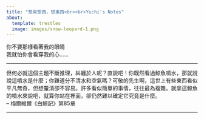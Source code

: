 ```yaml
---
title: "想東想西，想東西<br><br>Yuchi's Notes" 
about: 
  template: trestles 
  image: images/snow-leopard-1.png 
---
```


你不要那樣看著我的眼睛<br> 我就怕你會看穿我的心……

------------------------------------------------------------------------

但何必就這個主題不斷推理，糾纏於人呢？直說吧！你既然看過鯨魚噴水，那就說說這噴水是什麼；你難道分不清水和空氣嗎？可敬的先生啊，這世上有些東西看似平凡無奇，但想釐清卻不容易。許多看似簡單的事情，往往最為複雜。就拿這鯨魚的噴水來說吧，就算你站在裡面，卻仍然難以確定它究竟是什麼。<br> -- 梅爾維爾《白鯨記》第85章

------------------------------------------------------------------------
